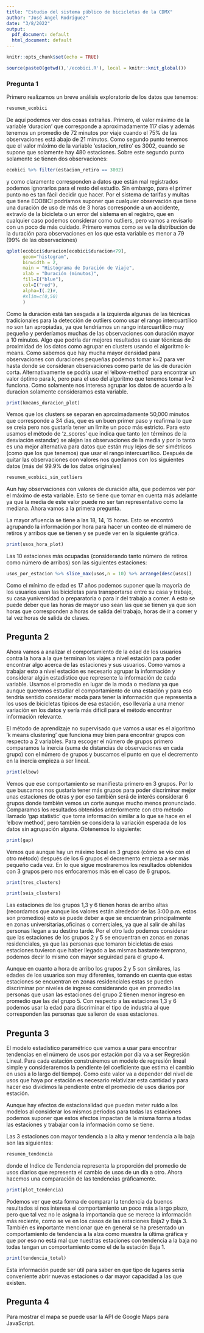 ```yaml
---
title: "Estudio del sistema público de bicicletas de la CDMX"
author: "José Ángel Rodríguez"
date: "3/8/2022"
output:
  pdf_document: default
  html_document: default
---
```


```r
knitr::opts_chunk$set(echo = TRUE)
```

```r
source(paste0(getwd(),'/ecobici.R'), local = knitr::knit_global())
```


### Pregunta 1

Primero realizamos un breve análisis exploratorio de los datos que tenemos:

```r
resumen_ecobici
```

De aquí podemos ver dos cosas extrañas. Primero, el valor máximo de la variable 'duracion' que corresponde a aproximadamente 117 días y además tenemos un promedio de 72 minutos por viaje cuando el 75% de las observaciones está abajo de 21 minutos. Como segundo punto tenemos que el valor máximo de la variable 'estacion_retiro' es 3002, cuando se supone que solamente hay 480 estaciones. Sobre este segundo punto solamente se tienen dos observaciones:

```r
ecobici %>% filter(estacion_retiro == 3002)
```

y como claramente corresponden a datos que están mal registrados podemos ignorarlos para el resto del estudio. Sin embargo, para el primer punto no es tan fácil decidir que hacer. Por el sistema de tarifas y multas que tiene ECOBICI podríamos suponer que cualquier observación que tiene una duración de uso de más de 3 horas corresponde a un accidente, extravío de la bicicleta o un error del sistema en el registro, que en cualquier caso podemos considerar como outliers, pero vamos a revisarlo con un poco de más cuidado. Primero vemos como se ve la distribución de la duración para observaciones en los que esta variable es menor a 79 (99% de las observaciones)

```r
qplot(ecobici$duracion[ecobici$duracion<79],
      geom="histogram",
      binwidth = 2,
      main = "Histograma de Duración de Viaje",
      xlab = "Duración (minutos)",
      fill=I("blue"),
      col=I("red"),
      alpha=I(.2)#,
      #xlim=c(0,50)
      )
```

Como la duración está tan sesgada a la izquierda algunas de las técnicas tradicionales para la detección de outliers como usar el rango intercuartílico no son tan apropiadas, ya que tendríamos un rango intercuartílico muy pequeño y perderíamos muchas de las observaciones con duración mayor a 10 minutos. Algo que podría dar mejores resultados es usar técnicas de proximidad de los datos como agrupar en clusters usando el algoritmo k-means. Como sabemos que hay mucha mayor densidad para observaciones con duraciones pequeñas podemos tomar k=2 para ver hasta donde se consideran observaciones como parte de las de duración corta. Alternativamente se podría usar el 'elbow-method' para encontrar un valor óptimo para k, pero para el uso del algoritmo que tenemos tomar k=2 funciona. Como solamente nos interesa agrupar los datos de acuerdo a la duracion solamente consideramos esta variable.

```r
print(kmeans_duracion_plot)
```

Vemos que los clusters se separan en aproximadamente 50,000 minutos que corresponde a 34 dias, que es un buen primer paso y reafirma lo que se creía pero nos gustaría tener un límite un poco más estricto. Para esto usamos el método de 'z_scores' que indica que tanto (en términos de la desviación estandar) se alejan las observaciones de la media y por lo tanto es una mejor alternativa para datos que están muy lejos de ser simétricos (como que los que tenemos) que usar el rango intercuartílico. Después de quitar las observaciones con valores nos quedamos con los siguientes datos (más del 99.9% de los datos originales)

```r
resumen_ecobici_sin_outliers
```

Aun hay observaciones con valores de duración alta, que podemos ver por el máximo de esta variable. Esto se tiene que tomar en cuenta más adelante ya que la media de este valor puede no ser tan representativo como la mediana. Ahora vamos a la primera pregunta.

La mayor afluencia se tiene a las 18, 14, 15 horas. Esto se encontró agrupando la información por hora para hacer un conteo de el número de retiros y arribos que se tienen y se puede ver en la siguiente gráfica.

```r
print(usos_hora_plot)
```

Las 10 estaciones más ocupadas (considerando tanto número de retiros como número de arribos) son las siguientes estaciones:

```r
usos_por_estacion %>% slice_max(usos,n = 10) %>% arrange(desc(usos))
```


Como el mínimo de edad es 17 años podemos suponer que la mayoría de los usuarios usan las bicicletas para transportarse entre su casa y trabajo, su casa yuniversidad o preparatoria o para ir del trabajo a comer. A esto se puede deber que las horas de mayor uso sean las que se tienen ya que son horas que corresponden a horas de salida del trabajo, horas de ir a comer y tal vez horas de salida de clases.

## Pregunta 2

Ahora vamos a analizar el comportamiento de la edad de los usuarios contra la hora a la que terminan los viajes a nivel estación para poder encontrar algo acerca de las estaciones y sus usuarios. Como vamos a trabajar esto a nivel estación es necesario agrupar la información y considerar algún estadístico que represente la información de cada variable. Usamos el promedio en lugar de la moda o mediana ya que aunque queremos estudiar el comportamiento de una estación y para eso tendría sentido considerar moda para tener la información que representa a los usos de bicicletas típicos de esa estación, eso llevaría a una menor variación en los datos y sería más dificil para el método encontrar información relevante.

El método de aprendizaje no supervisado que vamos a usar es el algoritmo 'k means clustering' que funciona muy bien para encontrar grupos con respecto a 2 variables. Para escoger el número de grupos primero comparamos la inercia (suma de distancias de observaciones en cada grupo) con el número de grupos y buscamos el punto en que el decremento en la inercia empieza a ser lineal.

```r
print(elbow)
```

Vemos que ese comportamiento se manifiesta primero en 3 grupos. Por lo que buscamos nos gustaría tener más grupos para poder discriminar mejor unas estaciones de otras y por eso también será de interés considerar 6 grupos donde también vemos un corte aunque mucho menos pronunciado. Comparamos los resultados obtenidos anteriormente con otro método llamado 'gap statistic' que toma información similar a lo que se hace en el 'elbow method', pero también se considera la variación esperada de los datos sin agrupación alguna. Obtenemos lo siguiente:

```r
print(gap)
```

Vemos que aunque hay un máximo local en 3 grupos (cómo se vio con el otro método) después de los 6 grupos el decremento empieza a ser más pequeño cada vez. En lo que sigue mostraremos los resultados obtenidos con 3 grupos pero nos enfocaremos más en el caso de 6 grupos.

```r
print(tres_clusters)
```

```r
print(seis_clusters)
```

Las estaciones de los grupos 1,3 y 6 tienen horas de arribo altas (recordamos que aunque los valores están alrededor de las 3:00 p.m. estos son promedios) esto se puede deber a que se encuentran principalmente en zonas universitarias,oficinas o comerciales, ya que al salir de ahí las personas llegan a su destino tarde. Por el otro lado podemos considerar que las estaciones de los grupos 2 y 5 se encuentran en zonas en zonas residenciales, ya que las personas que tomaron bicicletas de esas estaciones tuvieron que haber llegado a las mismas bastante temprano, podemos decir lo mismo con mayor seguirdad para el grupo 4.

Aunque en cuanto a hora de arribo los grupos 2 y 5 son similares, las edades de los usuarios son muy diferentes, tomando en cuenta que estas estaciones se encuentran en zonas residenciales estas se pueden discriminar por niveles de ingreso considerando que en promedio las personas que usan las estaciones del grupo 2 tienen menor ingreso en promedio que las del grupo 5. Con respecto a las estaciones 1,3 y 6 podemos usar la edad para discriminar el tipo de industria al que corresponden las personas que salieron de esas estaciones.

## Pregunta 3

El modelo estadístico paramétrico que vamos a usar para encontrar tendencias en el número de usos por estación por día va a ser Regresión Lineal. Para cada estación construiremos un modelo de regresión lineal simple y consideraremos la pendiente (el coeficiente que estima el cambio en usos a lo largo del tiempo). Como este valor va a depender del nivel de usos que haya por estación es necesario relativizar esta cantidad y para hacer eso dividimos la pendiente entre el promedio de usos diarios por estación.

Aunque hay efectos de estacionalidad que puedan meter ruido a los modelos al considerar los mismos periodos para todas las estaciones podemos suponer que estos efectos impactan de la misma forma a todas las estaciones y trabajar con la información como se tiene.

Las 3 estaciones con mayor tendencia a la alta y menor tendencia a la baja son las siguientes:

```r
resumen_tendencia
```

donde el Indice de Tendencia representa la proporción del promedio de usos diarios que representa el cambio de usos de un día a otro. Ahora hacemos una comparación de las tendencias gráficamente.


```r
print(plot_tendencia)
```

Podemos ver que esta forma de comparar la tendencia da buenos resultados si nos interesa el comportamiento un poco más a largo plazo, pero que tal vez no le asigna la importancia que se merece la información más reciente, como se ve en los casos de las estaciones Baja2 y Baja 3. También es importante mencionar que en general se ha presentado un comportamiento de tendencia a la alza como muestra la última gráfica y que por eso no está mal que nuestras estaciones con tendencia a la baja no todas tengan un comportamiento como el de la estación Baja 1.

```r
print(tendencia_total)
```

Esta información puede ser útil para saber en que tipo de lugares sería conveniente abrir nuevas estaciones o dar mayor capacidad a las que existen.

## Pregunta 4

Para mostrar el mapa se puede usar la API de Google Maps para JavaScript. 
